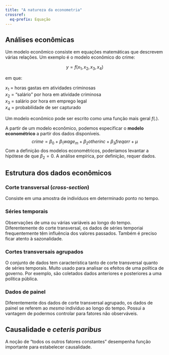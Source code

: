 ```yaml
---
title: "A natureza da econometria"
crossref:
  eq-prefix: Equação
---
```


## Análises econômicas

Um modelo econômico consiste em equações matemáticas que descrevem várias relações. Um exemplo é o modelo econômico do crime:

$$y = f(x_1, x_2, x_3, x_4)$$

em que:

$x_1$ = horas gastas em atividades criminosas\
$x_2$ = "salário" por hora em atividade criminosa\
$x_3$ = salário por hora em emprego legal\
$x_4$ = probabilidade de ser capturado\

Um modelo econômico pode ser escrito como uma função mais geral $f(.)$.

A partir de um modelo econômico, podemos especificar o **modelo econométrico** a partir dos dados disponíveis. 
$$crime = \beta_0 + \beta_{1}wage_m + \beta_{2}otherinc + \beta_{3}freqarr + \mu$$
Com a definição dos modelos econométricos, poderíamos levantar a hipótese de que $\beta_2 = 0$. A análise empírica, por definição, requer dados. 

## Estrutura dos dados econômicos

### Corte transversal (*cross-section*)

Consiste em uma amostra de indivíduos em determinado ponto no tempo.

### Séries temporais

Observações de uma ou várias variáveis ao longo do tempo. Diferentemente do corte transversal, os dados de séries temporiai frequentemente têm influência dos valores passados. Também é preciso ficar atento à sazonalidade.

### Cortes transversais agrupados

O conjunto de dados tem característica tanto de corte transversal quanto de séries temporais.
Muito usado para analisar os efeitos de uma política de governo. Por exemplo, são coletados dados anteriores e posteriores a uma política pública.

### Dados de painel

Diferentemente dos dados de corte transversal agrupado, os dados de painel se referem ao *mesmo* indivíduo ao longo do tempo. Possui a vantagem de podermos controlar para fatores não observáveis.

## Causalidade e *ceteris paribus*

A noção de "todos os outros fatores constantes" desempenha função importante para estabelecer causalidade.
